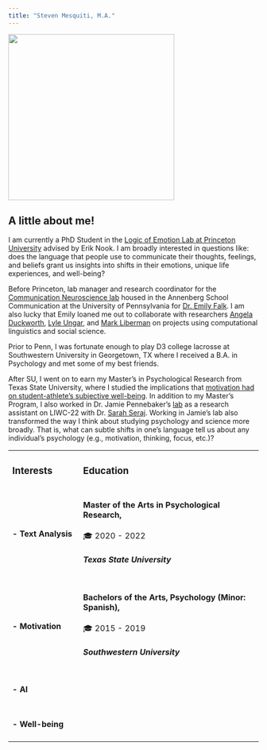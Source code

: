 ```yaml
---
title: "Steven Mesquiti, M.A."
---
```


![](steven_bw_headshot.HEIC){width="334"}

## A little about me!

I am currently a PhD Student in the [Logic of Emotion Lab at Princeton University](https://lemolab.princeton.edu/) advised by Erik Nook. I am broadly interested in questions like: does the language that people use to communicate their thoughts, feelings, and beliefs grant us insights into shifts in their emotions, unique life experiences, and well-being?

Before Princeton, lab manager and research coordinator for the [Communication Neuroscience lab](https://www.asc.upenn.edu/research/centers/communication-neuroscience-lab) housed in the Annenberg School Communication at the University of Pennsylvania for [Dr. Emily Falk](https://www.asc.upenn.edu/people/faculty/emily-falk-phd). I am also lucky that Emily loaned me out to collaborate with researchers [Angela Duckworth](https://angeladuckworth.com/), [Lyle Ungar](https://www.seas.upenn.edu/~ungar/), and [Mark Liberman](https://www.ling.upenn.edu/~myl/) on projects using computational linguistics and social science.

Prior to Penn, I was fortunate enough to play D3 college lacrosse at Southwestern University in Georgetown, TX where I received a B.A. in Psychology and met some of my best friends.

After SU, I went on to earn my Master's in Psychological Research from Texas State University, where I studied the implications that [motivation had on student-athlete's subjective well-being](https://digital.library.txstate.edu/bitstream/handle/10877/15608/MESQUITI-THESIS-2022.pdf?sequence=1&isAllowed=y). In addition to my Master's Program, I also worked in Dr. Jamie Pennebaker's [lab](https://www.words.live/) as a research assistant on LIWC-22 with Dr. [Sarah Seraj](https://www.linkedin.com/in/sarahseraj/). Working in Jamie's lab also transformed the way I think about studying psychology and science more broadly. That is, what can subtle shifts in one's language tell us about any individual's psychology (e.g., motivation, thinking, focus, etc.)?

+:---------------------+:---------------------------------------------------------+
| ### Interests        | ### Education                                            |
+----------------------+----------------------------------------------------------+
| #### - Text Analysis | #### Master of the Arts in Psychological Research,       |
|                      |                                                          |
|                      | 🎓 2020 - 2022                                           |
|                      |                                                          |
|                      | ##### Texas State University                             |
+----------------------+----------------------------------------------------------+
| #### - Motivation    | #### Bachelors of the Arts, Psychology (Minor: Spanish), |
|                      |                                                          |
|                      | 🎓 2015 - 2019                                           |
|                      |                                                          |
|                      | ##### Southwestern University                            |
+----------------------+----------------------------------------------------------+
| #### - AI            |                                                          |
+----------------------+----------------------------------------------------------+
| #### - Well-being    |                                                          |
+----------------------+----------------------------------------------------------+
